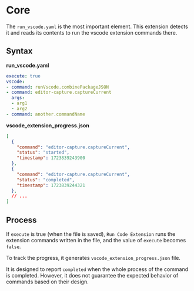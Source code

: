 # Core

The `run_vscode.yaml` is the most important element.
This extension detects it and reads its contents to run the vscode extension commands there.

## Syntax

**run_vscode.yaml**
```yaml
execute: true
vscode:
- command: runVscode.combinePackageJSON
- command: editor-capture.captureCurrent
  args:
  - arg1
  - arg2
- command: another.commandName
```

**vscode_extension_progress.json**
```json
[
  {
    "command": "editor-capture.captureCurrent",
    "status": "started",
    "timestamp": 1723839243900
  },
  {
    "command": "editor-capture.captureCurrent",
    "status": "completed",
    "timestamp": 1723839244321
  },
  // ...
]
```


## Process

If `execute` is true (when the file is saved), `Run Code Extension` runs the extension commands written in the file, and the value of `execute` becomes `false`.

To track the progress, it generates `vscode_extension_progress.json` file.

It is designed to report `completed` when the whole process of the command is completed. However, it does not guarantee the expected behavior of commands based on their design.